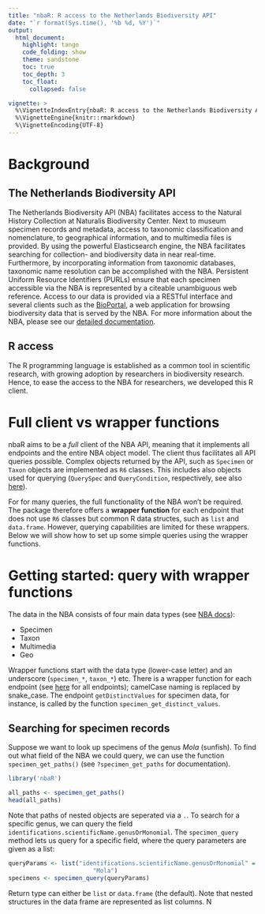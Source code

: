 ```yaml
---
title: "nbaR: R access to the Netherlands Biodiversity API"
date: "`r format(Sys.time(), '%b %d, %Y')`"
output:
  html_document:
    highlight: tango
    code_folding: show
    theme: sandstone
    toc: true
    toc_depth: 3
    toc_float:
      collapsed: false

vignette: >
  %\VignetteIndexEntry{nbaR: R access to the Netherlands Biodiversity API}
  %\VignetteEngine{knitr::rmarkdown}
  %\VignetteEncoding{UTF-8}
---
```


# Background
  
## The Netherlands Biodiversity API

The Netherlands Biodiversity API (NBA) facilitates access to the
Natural History Collection at Naturalis Biodiversity Center. Next to
museum specimen records and metadata, access to taxonomic
classification and nomenclature, to geographical information, and to
multimedia files is provided. By using the powerful Elasticsearch
engine, the NBA facilitates searching for collection- and biodiversity
data in near real-time. Furthermore, by incorporating information from
taxonomic databases, taxonomic name resolution can be accomplished
with the NBA. Persistent Uniform Resource Identifiers (PURLs) ensure
that each specimen accessible via the NBA is represented by a citeable
unambiguous web reference. Access to our data is provided via a
RESTful interface and several clients such as the
[BioPortal](http://bioportal.naturalis.nl/), a web application for
browsing biodiversity data that is served by the NBA.  For more
information about the NBA, please see our
[detailed documentation](http://docs.biodiversitydata.nl/).
  
## R access

The R programming language is established as a common tool in
scientific research, with growing adoption by researchers in
biodiversity research.  Hence, to ease the access to the NBA for
researchers, we developed this R client.
  
# Full client vs wrapper functions

nbaR aims to be a *full* client of the NBA API, meaning that it
implements all endpoints and the entire NBA object model.  The client
thus facilitates all API queries possible.  Complex objects returned
by the API, such as `Specimen` or `Taxon` objects are implemented as
`R6` classes. This includes also objects used for querying
(`QuerySpec` and `QueryCondition`, respectively, see also
[here](apiclient.html)).

For for many queries, the full functionality of the NBA won't be
required. The package therefore offers a **wrapper function** for each
endpoint that does not use `R6` classes but common R data structes,
such as `list` and `data.frame`. However, querying capabilities are
limited for these wrappers. Below we will show how to set up some
simple queries using the wrapper functions.

# Getting started: query with wrapper functions

The data in the NBA consists of four main data types (see
[NBA docs](http://docs.biodiversitydata.nl/)):
  
  * Specimen
  * Taxon
  * Multimedia
  * Geo

Wrapper functions start with the data type (lower-case letter) and an
underscore (`specimen_*`, `taxon_*`) etc. There is a wrapper function
for each endpoint (see
[here](https://docs.biodiversitydata.nl/endpoints-reference/) for all
endpoints); camelCase naming is replaced by snake_case. The 
endpoint `getDistinctValues` for specimen data, for instance, 
is called by the function `specimen_get_distinct_values`.

## Searching for specimen records

Suppose we want to look up specimens of the genus *Mola* (sunfish). 
To find out what field of the NBA we could query, we can use the 
function `specimen_get_paths()` (see `?specimen_get_paths` for 
documentation).

```r
library('nbaR')

all_paths <- specimen_get_paths()
head(all_paths)

```

Note that paths of nested objects are seperated via a `.`.
To search for a specific genus, we can query the field
`identifications.scientificName.genusOrMonomial`. 
The `specimen_query` method lets us query for a specific field,
where the query parameters are given as a list:

```r
queryParams <- list("identifications.scientificName.genusOrMonomial" =
                        "Mola")
specimens <- specimen_query(queryParams)
```

Return type can either be `list` or `data.frame` (the default). 
Note that nested structures in the data frame are represented
as list columns. N





